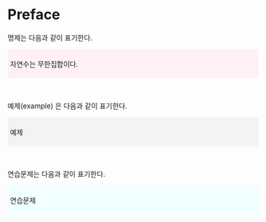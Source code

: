 # Preface {.unnumbered}

명제는  다음과 같이 표기한다.

<div class="border" style="background-color:#FFF0F5 ;padding:5px;">

::: {#prp-example}

자연수는 무한집합이다.
:::


</div>

</br>

예제(example) 은 다음과 같이 표기한다.

<div class="border" style="background-color:#F2F4F4  ;padding:5px;">

::: {#exm-example}

예제 
:::

</div>

</br>

연습문제는 다음과 같이 표기한다.

<div class="border" style="background-color:#F0FFFF  ;padding:5px;">

::: {#exr-example}

연습문제

:::

</div>